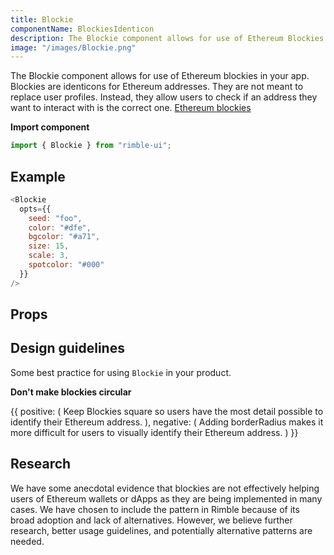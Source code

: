 ```yaml
---
title: Blockie
componentName: BlockiesIdenticon
description: The Blockie component allows for use of Ethereum Blockies in your app.
image: "/images/Blockie.png"
---
```


The Blockie component allows for use of Ethereum blockies in your app. Blockies are identicons for Ethereum addresses. They are not meant to replace user profiles. Instead, they allow users to check if an address they want to interact with is the correct one. [Ethereum blockies](https://github.com/ethereum/blockies "More information about Ethereum blockies")

**Import component**

```jsx
import { Blockie } from "rimble-ui";
```

## Example

```js is=react-live
<Blockie
  opts={{
    seed: "foo",
    color: "#dfe",
    bgcolor: "#a71",
    size: 15,
    scale: 3,
    spotcolor: "#000"
  }}
/>
```

## Props

<PropsTable propMetaData={props.propMetaData} />

## Design guidelines

Some best practice for using `Blockie` in your product.

**Don't make blockies circular**

<DoDont>
  {{
    positive: (
      <Box>
        <Blockie
          opts={{
            seed: "foo",
            color: "#dfe",
            bgcolor: "#a71",
            size: 15,
            scale: 3,
            spotcolor: "#000"
          }}
        />
        <Text
          fontSize={1}
          mt={3}
        >
          Keep Blockies square so users have the most detail possible to identify their Ethereum address.
        </Text>
      </Box>
    ),
    negative: (
      <Box>
        <Avatar
          mb={3}
          size="medium"
          src="https://cdn-images-1.medium.com/max/1600/1*6E2bK3gagTUHroxhDsDP1w.jpeg"
        />
        <Text fontSize={1}>
          Adding borderRadius makes it more difficult for users to visually identify their Ethereum address.
        </Text>
      </Box>
    )
  }}
</DoDont>

## Research

We have some anecdotal evidence that blockies are not effectively helping users of Ethereum wallets or dApps as they are being implemented in many cases. We have chosen to include the pattern in Rimble because of its broad adoption and lack of alternatives. However, we believe further research, better usage guidelines, and potentially alternative patterns are needed.
